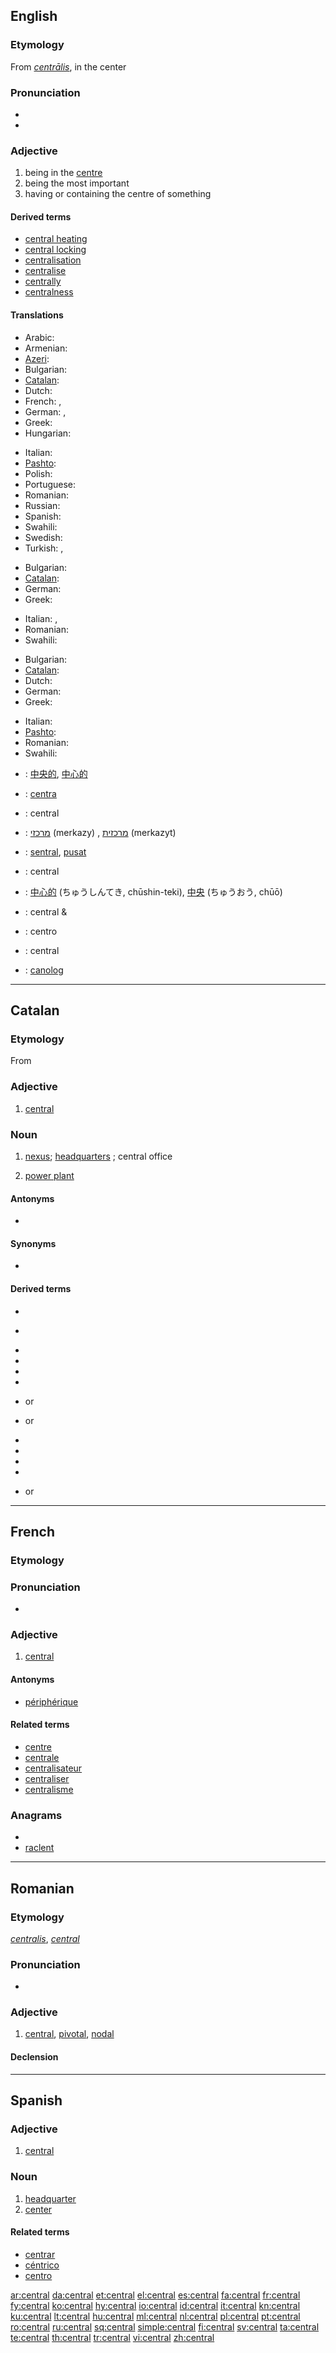 ==English==

===Etymology===
From {{etyl|la}} ''[[centrālis]]'', in the center

===Pronunciation===
* {{IPA|/ˈsɛntɹəl/}}
* {{audio|en-us-central.ogg|Audio (US)}}

===Adjective===
{{en-adj}}

# being in the [[centre]]
# being the most important
# having or containing the centre of something

====Derived terms====
* [[central heating]]
* [[central locking]]
* [[centralisation]]
* [[centralise]]
* [[centrally]]
* [[centralness]]

====Translations====
{{trans-top|being in the centre}}
* Arabic: {{t|ar|مركزي|alt=مَرْكَزيّ|tr=markaziyy}}
* Armenian: {{t-|hy|կենտրոնական|tr=kentronakan}}
* [[Azeri]]: {{t-|az|mərkəzi|xs=Azeri}}
* Bulgarian: {{t|bg|централен}}
* [[Catalan]]: {{t-|ca|central}}
* Dutch: {{t+|nl|centraal}}
* French: {{t+|fr|central|m}},  {{t+|fr|centrale|f}}
* German: {{t+|de|zentral}}, {{t+|de|mittig}}
* Greek: {{t+|el|κεντρικός|tr=kentrikós}}
* Hungarian: {{t+|hu|központi}}
{{trans-mid}}
* Italian: {{t+|it|centrale|m|f}}
* [[Pashto]]: {{t-|ps|منځنى|m|tr=manzanai|sc=ps-Arab|xs=Pashto}}
* Polish: {{t+|pl|centralny}}
* Portuguese: {{t+|pt|central|m|f}}
* Romanian: {{t+|ro|central}}
* Russian: {{t+|ru|центральный|tr=centrál'nyj}}
* Spanish: {{t+|es|central|m|f}}
* Swahili: {{t+|sw|katikati|xs=Swahili}}
* Swedish: {{t+|sv|central}}
* Turkish: {{t|tr|merkezi}},  {{t+|tr|orta}}
{{trans-bottom}}

{{trans-top|being the most important}}
* Bulgarian: {{t|bg|главен}}
* [[Catalan]]: {{t-|ca|central}}
* German: {{t+|de|zentral}}
* Greek: {{t+|el|κεντρικός|tr=kentrikós}}
{{trans-mid}}
* Italian: {{t+|it|centrale}},  {{t+|it|fondamentale}}
* Romanian: {{t+|ro|central}}
* Swahili: {{t+|sw|katikati|xs=Swahili}}
{{trans-bottom}}

{{trans-top|having or containing the centre of something}}
* Bulgarian: {{t|bg|централен}}
* [[Catalan]]: {{t-|ca|central}}
* Dutch: {{t+|nl|centraal}}
* German: {{t+|de|zentral}}
* Greek: {{t+|el|κεντρικός|tr=kentrikós}}
{{trans-mid}}
* Italian: {{t+|it|centrale}}
* [[Pashto]]: {{t-|ps|منځنى|m|tr=manzanai|sc=ps-Arab|xs=Pashto}}
* Romanian: {{t+|ro|central}}
* Swahili: {{t+|sw|katikati|xs=Swahili}}
{{trans-bottom}}

{{checktrans-top}}

* {{ttbc|Chinese}}: [[中央的]], [[中心的]]
* {{ttbc|Esperanto}}: [[centra]]
* {{ttbc|French}}: central
* {{ttbc|Hebrew}}: [[מרכזי]] (merkazy) {{m}}, [[מרכזית]] (merkazyt) {{f}}
* {{ttbc|Indonesian}}: [[sentral]], [[pusat]]
* {{ttbc|Interlingua}}: central
{{trans-mid}}
* {{ttbc|Japanese}}: [[中心的]] (ちゅうしんてき, chūshin-teki), [[中央]] (ちゅうおう, chūō)
* {{ttbc|Portuguese}}: central {{m}} & {{f}}
* {{ttbc|Spanish}}: centro
* {{ttbc|Danish}}: central
* {{ttbc|Welsh}}: [[canolog]]
{{trans-bottom}}

----

==Catalan==

===Etymology===
From {{etyl|la|ca}}  {{term|lang=la|centralis}}

===Adjective===
{{ca-adj}}

# [[#English|central]]

===Noun===
{{ca-noun|f}}

# [[nexus]]; [[headquarters]] {{gloss|non-military}}; central office
# {{electricity|lang=ca}} [[power plant]]

====Antonyms====
* {{l|ca|sucursal}} {{gloss|branch office}}

====Synonyms====
* {{l|ca|seu}} {{gloss|seat or headquarters}}

====Derived terms====
{{der-top|types of central office}}
* {{l|ca|central telefònica}}
{{der-mid}}
* {{l|ca|central telegràfica}}
{{der-bottom}}
{{der-top|types of power plant}}
* {{l|ca|central elèctrica}}
* {{l|ca|central eòlica}}
* {{l|ca|central fotovoltaica}}
* {{l|ca|central geotèrmica}}
* {{l|ca|central heliotèrmica}} or {{l|ca|central heliotermodinàmica}}
* {{l|ca|central hidràulica}} or {{l|ca|central hidroelèctrica}}
{{der-mid}}
* {{l|ca|central hidrotèrmica}}
* {{l|ca|central mareomotriu}}
* {{l|ca|central nuclear}}
* {{l|ca|central solar}}
* {{l|ca|central tèrmica}} or {{l|ca|central termoelèctrica}}
{{der-bottom}}

----

==French==

===Etymology===
{{etyl|la|fr}} {{term|centralis|lang=la}}

===Pronunciation===
* {{audio-IPA|Fr-central.ogg|/sɑ̃t.ʁal/|lang=fr}}

===Adjective===
{{fr-adj|mp=centraux}}

# [[#English|central]]

====Antonyms====
* [[périphérique]]

====Related terms====
* [[centre#French|centre]] {{m}}
* [[centrale]]
* [[centralisateur]]
* [[centraliser]]
* [[centralisme]]

===Anagrams===
* {{alphagram|acelnrt}}
* [[raclent#French|raclent]]

----

==Romanian==

===Etymology===
{{etyl|la|ro}} ''[[centralis]]'', {{etyl|fr|ro}} ''[[central#French|central]]''

===Pronunciation===
* {{IPA|[ʧen'tral]|lang=ro}}

===Adjective===
{{ro-adj|4}}

# [[central#English|central]], [[pivotal]], [[nodal]]

====Declension====
{{ro-adj-4|central}}

----

==Spanish==

===Adjective===
{{es-adj|pl=centrales}}

# [[central#English|central]]

===Noun===
{{es-noun-f|pl=centrales}}

# [[headquarter]]
# [[center]]

====Related terms====
* [[centrar]]
* [[céntrico]]
* [[centro]]

[[ar:central]]
[[da:central]]
[[et:central]]
[[el:central]]
[[es:central]]
[[fa:central]]
[[fr:central]]
[[fy:central]]
[[ko:central]]
[[hy:central]]
[[io:central]]
[[id:central]]
[[it:central]]
[[kn:central]]
[[ku:central]]
[[lt:central]]
[[hu:central]]
[[ml:central]]
[[nl:central]]
[[pl:central]]
[[pt:central]]
[[ro:central]]
[[ru:central]]
[[sq:central]]
[[simple:central]]
[[fi:central]]
[[sv:central]]
[[ta:central]]
[[te:central]]
[[th:central]]
[[tr:central]]
[[vi:central]]
[[zh:central]]